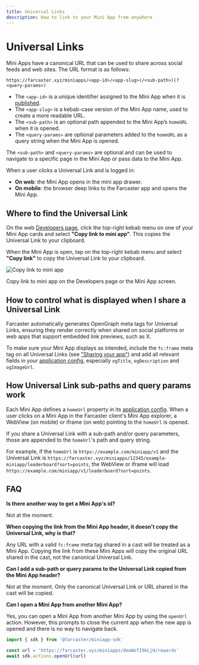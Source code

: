 ```yaml
---
title: Universal Links
description: How to link to your Mini App from anywhere
---
```



# Universal Links

Mini Apps have a canonical URL that can be used to share across social feeds
and web sites. The URL format is as follows:

`https://farcaster.xyz/miniapps/<app-id>/<app-slug>(/<sub-path>)(?<query-params>)`

- The `<app-id>` is a unique identifier assigned to the Mini App when it is [published](/docs/guides/publishing).
- The `<app-slug>` is a kebab-case version of the Mini App name, used to create a more readable URL.
- The `<sub-path>` is an optional path appended to the Mini App’s `homeURL` when it is opened.
- The `<query-params>` are optional parameters added to the `homeURL` as a query string when the Mini App is opened.

The `<sub-path>` and `<query-params>` are optional and can be used to navigate to a specific page in the Mini App or pass data to the Mini App.

When a user clicks a Universal Link and is logged in:
- **On web**: the Mini App opens in the mini app drawer.
- **On mobile**: the browser deep links to the Farcaster app and opens the Mini App.


## Where to find the Universal Link

On the web [Developers page](https://farcaster.xyz/~/developers), click the top-right
kebab menu on one of your Mini App cards and select **"Copy link to mini app"**. This
copies the Universal Link to your clipboard.

When the Mini App is open, tap on the top-right kebab menu and select **"Copy link"** to
copy the Universal Link to your clipboard.

![Copy link to mini app](/copy_link_to_miniapp.png)

<Caption>
  Copy link to mini app on the Developers page or the Mini App screen.
</Caption>


## How to control what is displayed when I share a Universal Link

Farcaster automatically generates OpenGraph meta tags for Universal Links, ensuring
they render correctly when shared on social platforms or web apps that support embedded
link previews, such as X.

To make sure your Mini App displays as intended, include the `fc:frame` meta tag on all
Universal Links (see ["Sharing your app"](/docs/guides/sharing)) and add all relevant fields
in your [application config](/docs/guides/publishing#define-your-application-configuration),
especially `ogTitle`, `ogDescription` and `ogImageUrl`.


## How Universal Link sub-paths and query params work

Each Mini App defines a `homeUrl` property in its [application config](/docs/guides/publishing#define-your-application-configuration).
When a user clicks on a Mini App in the Farcaster client's Mini App explorer, a
WebView (on mobile) or iframe (on web) pointing to the `homeUrl` is opened.

If you share a Universal Link with a sub-path and/or query parameters, those are appended
to the `homeUrl`'s path and query string.

For example, if the `homeUrl` is `https://example.com/miniapp/v1` and the Universal
Link is `https://farcaster.xyz/miniapps/12345/example-miniapp/leaderboard?sort=points`, the WebView or iframe will load `https://example.com/miniapp/v1/leaderboard?sort=points`.

## FAQ

**Is there another way to get a Mini App's id?**

Not at the moment.

**When copying the link from the Mini App header, it doesn't copy the Universal Link, why is that?**

Any URL with a valid `fc:frame` meta tag shared in a cast will be treated as a Mini App.
Copying the link from these Mini Apps will copy the original URL shared in the cast, not the canonical Universal Link.

**Can I add a sub-path or query params to the Universal Link copied from the Mini App header?**

Not at the moment. Only the canonical Universal Link or URL shared in the cast will be copied.

**Can I open a Mini App from another Mini App?**

Yes, you can open a Mini App from another Mini App by using the `openUrl` action.
However, this prompts to close the current app when the new app is opened and there is no
way to navigate back.

```ts
import { sdk } from '@farcaster/miniapp-sdk'
 
const url = 'https://farcaster.xyz/miniapps/deoWzfI9kLjH/rewards'
await sdk.actions.openUrl(url)
```
